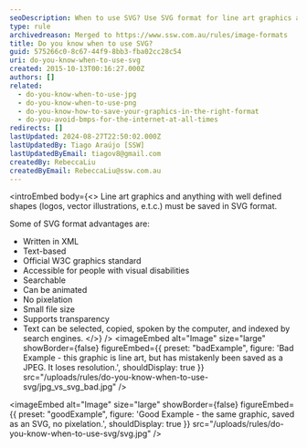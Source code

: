```yaml
---
seoDescription: When to use SVG? Use SVG format for line art graphics and well-defined shapes, such as logos, vector illustrations, and more, for high-quality and resolution-preserved results.
type: rule
archivedreason: Merged to https://www.ssw.com.au/rules/image-formats
title: Do you know when to use SVG?
guid: 575266c0-8c67-44f9-8bb3-fba02cc28c54
uri: do-you-know-when-to-use-svg
created: 2015-10-13T00:16:27.000Z
authors: []
related:
  - do-you-know-when-to-use-jpg
  - do-you-know-when-to-use-png
  - do-you-know-how-to-save-your-graphics-in-the-right-format
  - do-you-avoid-bmps-for-the-internet-at-all-times
redirects: []
lastUpdated: 2024-08-27T22:50:02.000Z
lastUpdatedBy: Tiago Araújo [SSW]
lastUpdatedByEmail: tiagov8@gmail.com
createdBy: RebeccaLiu
createdByEmail: RebeccaLiu@ssw.com.au
---
```


<introEmbed
  body={<>
Line art graphics and anything with well defined shapes (logos, vector illustrations, e.t.c.) must be saved in SVG format.

Some of SVG format advantages are:

* Written in XML
* Text-based
* Official W3C graphics standard
* Accessible for people with visual disabilities
* Searchable
* Can be animated
* No pixelation
* Small file size
* Supports transparency
* Text can be selected, copied, spoken by the computer, and indexed by search engines.
  </>}
/>
<imageEmbed
  alt="Image"
  size="large"
  showBorder={false}
  figureEmbed={{
    preset: "badExample",
    figure: 'Bad Example - this graphic is line art, but has mistakenly been saved as a JPEG. It loses resolution.',
    shouldDisplay: true
  }}
  src="/uploads/rules/do-you-know-when-to-use-svg/jpg_vs_svg_bad.jpg"
/>

<imageEmbed
  alt="Image"
  size="large"
  showBorder={false}
  figureEmbed={{
    preset: "goodExample",
    figure: 'Good Example - the same graphic, saved as an SVG, no pixelation.',
    shouldDisplay: true
  }}
  src="/uploads/rules/do-you-know-when-to-use-svg/svg.jpg"
/>
